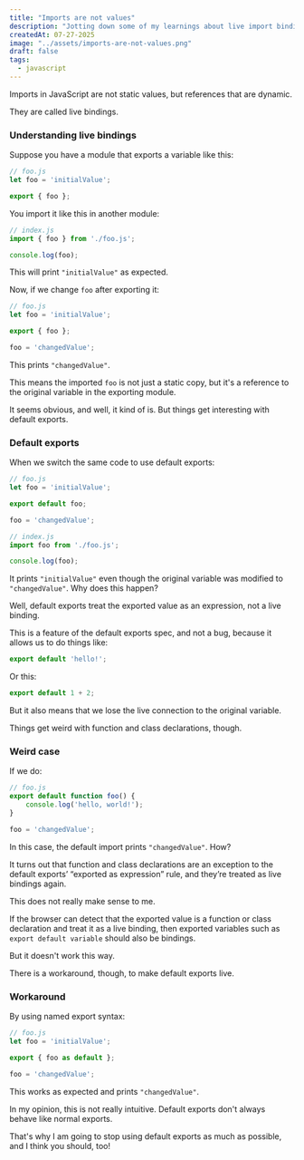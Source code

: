 ```yaml
---
title: "Imports are not values"
description: "Jotting down some of my learnings about live import bindings and how they (don't) work in default exports."
createdAt: 07-27-2025
image: "../assets/imports-are-not-values.png"
draft: false
tags:
  - javascript
---
```

Imports in JavaScript are not static values, but references that are dynamic.

They are called live bindings.

### Understanding live bindings

Suppose you have a module that exports a variable like this:

```javascript
// foo.js
let foo = 'initialValue';

export { foo };
```

You import it like this in another module:

```javascript
// index.js
import { foo } from './foo.js';

console.log(foo);
```

This will print `"initialValue"` as expected.

Now, if we change `foo` after exporting it:

```javascript
// foo.js
let foo = 'initialValue';

export { foo };

foo = 'changedValue';
```

This prints `"changedValue"`.

This means the imported `foo` is not just a static copy, but it's a reference to the original variable in the exporting module.

It seems obvious, and well, it kind of is. But things get interesting with default exports.

### Default exports

When we switch the same code to use default exports:
```javascript
// foo.js
let foo = 'initialValue';

export default foo;

foo = 'changedValue';
```

```javascript
// index.js
import foo from './foo.js';

console.log(foo);
```

It prints `"initialValue"` even though the original variable was modified to `"changedValue"`. Why does this happen?

Well, default exports treat the exported value as an expression, not a live binding. 

This is a feature of the default exports spec, and not a bug, because it allows us to do things like:
```javascript
export default 'hello!';
```
Or this:
```javascript
export default 1 + 2;
```

But it also means that we lose the live connection to the original variable.

Things get weird with function and class declarations, though.

### Weird case

If we do:
```javascript
// foo.js
export default function foo() {
    console.log('hello, world!');
}

foo = 'changedValue';
```

In this case, the default import prints `"changedValue"`. How?

It turns out that function and class declarations are an exception to the default exports’ “exported as expression” rule, and they’re treated as live bindings again.

This does not really make sense to me.

If the browser can detect that the exported value is a function or class declaration and treat it as a live binding, then exported variables such as `export default variable` should also be bindings. 

But it doesn't work this way.

There is a workaround, though, to make default exports live.

### Workaround

By using named export syntax:
```javascript
// foo.js
let foo = 'initialValue';

export { foo as default };

foo = 'changedValue';
```

This works as expected and prints `"changedValue"`.

In my opinion, this is not really intuitive. Default exports don't always behave like normal exports.

That's why I am going to stop using default exports as much as possible, and I think you should, too!
